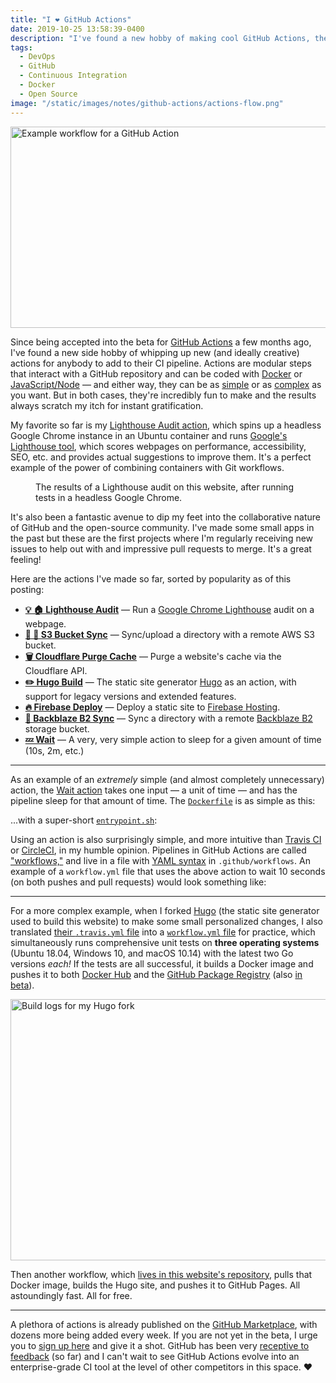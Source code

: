 ```yaml
---
title: "I ❤️ GitHub Actions"
date: 2019-10-25 13:58:39-0400
description: "I've found a new hobby of making cool GitHub Actions, the latest tool in the CI world. Here's why."
tags:
  - DevOps
  - GitHub
  - Continuous Integration
  - Docker
  - Open Source
image: "/static/images/notes/github-actions/actions-flow.png"
---
```


<Image
  src="/public/static/images/notes/github-actions/actions-flow.png"
  width="780"
  height="322"
  alt="Example workflow for a GitHub Action"
  priority
/>

Since being accepted into the beta for [GitHub Actions](https://github.com/features/actions) a few months ago, I've found a new side hobby of whipping up new (and ideally creative) actions for anybody to add to their CI pipeline. Actions are modular steps that interact with a GitHub repository and can be coded with [Docker](https://github.com/actions/hello-world-docker-action) or [JavaScript/Node](https://github.com/actions/hello-world-javascript-action) — and either way, they can be as [simple](https://github.com/jakejarvis/wait-action) or as [complex](https://github.com/jakejarvis/lighthouse-action) as you want. But in both cases, they're incredibly fun to make and the results always scratch my itch for instant gratification.

My favorite so far is my [Lighthouse Audit action](https://github.com/jakejarvis/lighthouse-action), which spins up a headless Google Chrome instance in an Ubuntu container and runs [Google's Lighthouse tool](https://developers.google.com/web/tools/lighthouse), which scores webpages on performance, accessibility, SEO, etc. and provides actual suggestions to improve them. It's a perfect example of the power of combining containers with Git workflows.

<Figure src="/public/static/images/notes/github-actions/lighthouse-output.png" width="750" height="297">
  The results of a Lighthouse audit on this website, after running tests in a headless Google Chrome.
</Figure>

It's also been a fantastic avenue to dip my feet into the collaborative nature of GitHub and the open-source community. I've made some small apps in the past but these are the first projects where I'm regularly receiving new issues to help out with and impressive pull requests to merge. It's a great feeling!

Here are the actions I've made so far, sorted by popularity as of this posting:

- **[💡 🏠 Lighthouse Audit](https://github.com/jakejarvis/lighthouse-action)** — Run a [Google Chrome Lighthouse](https://developers.google.com/web/tools/lighthouse) audit on a webpage.
- **[🔄 🧺 S3 Bucket Sync](https://github.com/jakejarvis/s3-sync-action)** — Sync/upload a directory with a remote AWS S3 bucket.
- **[🗑️ Cloudflare Purge Cache](https://github.com/jakejarvis/cloudflare-purge-action)** — Purge a website's cache via the Cloudflare API.
- **[✏️ Hugo Build](https://github.com/jakejarvis/hugo-build-action)** — The static site generator [Hugo](https://github.com/gohugoio) as an action, with support for legacy versions and extended features.
- **[🔥 Firebase Deploy](https://github.com/jakejarvis/firebase-deploy-action)** — Deploy a static site to [Firebase Hosting](https://firebase.google.com/docs/hosting).
- **[🔄 Backblaze B2 Sync](https://github.com/jakejarvis/backblaze-b2-action)** — Sync a directory with a remote [Backblaze B2](https://www.backblaze.com/b2/cloud-storage.html) storage bucket.
- **[💤 Wait](https://github.com/jakejarvis/wait-action)** — A very, very simple action to sleep for a given amount of time (10s, 2m, etc.)

---

As an example of an _extremely_ simple (and almost completely unnecessary) action, the [Wait action](https://github.com/jakejarvis/wait-action) takes one input — a unit of time — and has the pipeline sleep for that amount of time. The [`Dockerfile`](https://github.com/jakejarvis/wait-action/blob/master/Dockerfile) is as simple as this:

<Gist id="6a0830c7c3e514980b30fdf86b4931c5" file="Dockerfile" />

...with a super-short [`entrypoint.sh`](https://github.com/jakejarvis/wait-action/blob/master/entrypoint.sh):

<Gist id="6a0830c7c3e514980b30fdf86b4931c5" file="entrypoint.sh" />

Using an action is also surprisingly simple, and more intuitive than [Travis CI](https://travis-ci.com/) or [CircleCI](https://circleci.com/), in my humble opinion. Pipelines in GitHub Actions are called ["workflows,"](https://help.github.com/en/github/automating-your-workflow-with-github-actions/configuring-a-workflow) and live in a file with [YAML syntax](https://help.github.com/en/github/automating-your-workflow-with-github-actions/workflow-syntax-for-github-actions) in `.github/workflows`. An example of a `workflow.yml` file that uses the above action to wait 10 seconds (on both pushes and pull requests) would look something like:

<Gist id="6a0830c7c3e514980b30fdf86b4931c5" file="workflow.yml" />

---

For a more complex example, when I forked [Hugo](https://github.com/gohugoio/hugo) (the static site generator used to build this website) to make some small personalized changes, I also translated [their `.travis.yml` file](https://github.com/gohugoio/hugo/blob/master/.travis.yml) into a [`workflow.yml` file](https://github.com/jakejarvis/hugo-custom/blob/master/.github/workflows/workflow.yml) for practice, which simultaneously runs comprehensive unit tests on **three operating systems** (Ubuntu 18.04, Windows 10, and macOS 10.14) with the latest two Go versions _each!_ If the tests are all successful, it builds a Docker image and pushes it to both [Docker Hub](https://hub.docker.com/r/jakejarvis/hugo-custom) and the [GitHub Package Registry](https://github.com/jakejarvis/hugo-custom/packages) (also [in beta](https://github.com/features/package-registry)).

<Image
  src="/public/static/images/notes/github-actions/hugo-logs.png"
  width="865"
  height="418"
  alt="Build logs for my Hugo fork"
/>

Then another workflow, which [lives in this website's repository](https://github.com/jakejarvis/jarv.is/blob/master/.github/workflows/gh-pages.yml), pulls that Docker image, builds the Hugo site, and pushes it to GitHub Pages. All astoundingly fast. All for free.

---

A plethora of actions is already published on the [GitHub Marketplace](https://github.com/marketplace?type=actions), with dozens more being added every week. If you are not yet in the beta, I urge you to [sign up here](https://github.com/features/actions) and give it a shot. GitHub has been very [receptive to feedback](https://github.community/t5/GitHub-Actions/bd-p/actions) (so far) and I can't wait to see GitHub Actions evolve into an enterprise-grade CI tool at the level of other competitors in this space. ❤️
